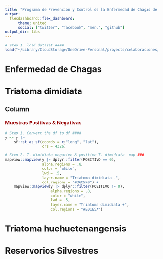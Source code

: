 ```yaml
---
title: "Programa de Prevención y Control de la Enfermedad de Chagas de Yucatán"
output: 
  flexdashboard::flex_dashboard:
      theme: united
      social: ["twitter", "facebook", "menu", "github"]
output_dir: libs      
---
```


```r
# Step 1. load dataset ####
load("~/Library/CloudStorage/OneDrive-Personal/proyects/colaboraciones/nacionales/ssa_yucatan/EC/9.geocoded_dataset/triatoma_31_yucatan_2016_2020.RData")
```


# **Enfermedad de Chagas**
# **Triatoma dimidiata**
## Column {.tabset}

### [**Muestras Positivas & Negativas**]{style="color:#990000"}

```r

# Step 1. Convert the df to df ####
y <- y |>
    sf::st_as_sf(coords = c("long", "lat"),
                 crs = 4326)

# Step 2. T. dimidiata negative & positive T. dimidiata  map ###
mapview::mapview(y |> dplyr::filter(POSITIVO == 0),
                 alpha.regions = .8,
                 color = "white",
                 lwd = .5,
                 layer.name = "Triatoma dimidiata -",
                 col.regions = "#36C5F0") +
    mapview::mapview(y |> dplyr::filter(POSITIVO != 0),
                     alpha.regions = .8,
                     color = "white",
                     lwd = .5,
                     layer.name = "Triatoma dimidiata +",
                     col.regions = "#E01E5A")
```


# **Triatoma huehuetenangensis**
# **Reservorios Silvestres**



